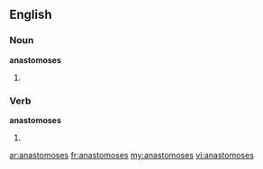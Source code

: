 ==English==

===Noun===
'''anastomoses'''

#{{plural of|anastomosis}}

===Verb===
'''anastomoses'''

# {{third-person singular of|[[anastomose]]}}

[[ar:anastomoses]]
[[fr:anastomoses]]
[[my:anastomoses]]
[[vi:anastomoses]]